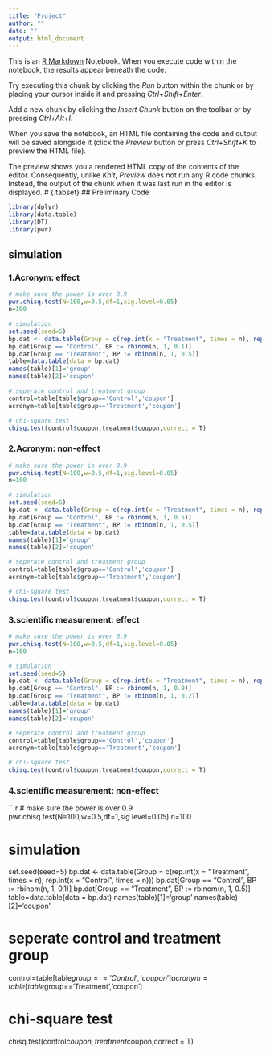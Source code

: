 ```yaml
---
title: "Project"
author: ""
date: ""
output: html_document
---
```


This is an [R Markdown](http://rmarkdown.rstudio.com) Notebook. When you execute code within the notebook, the results appear beneath the code. 

Try executing this chunk by clicking the *Run* button within the chunk or by placing your cursor inside it and pressing *Ctrl+Shift+Enter*. 

Add a new chunk by clicking the *Insert Chunk* button on the toolbar or by pressing *Ctrl+Alt+I*.

When you save the notebook, an HTML file containing the code and output will be saved alongside it (click the *Preview* button or press *Ctrl+Shift+K* to preview the HTML file).

The preview shows you a rendered HTML copy of the contents of the editor. Consequently, unlike *Knit*, *Preview* does not run any R code chunks. Instead, the output of the chunk when it was last run in the editor is displayed.
# {.tabset}
## Preliminary Code

```r
library(dplyr)
library(data.table)
library(DT)
library(pwr)
```

## simulation {.tabset}

### 1.Acronym: effect

```r
# make sure the power is over 0.9
pwr.chisq.test(N=100,w=0.5,df=1,sig.level=0.05)
n=100

# simulation
set.seed(seed=5)
bp.dat <- data.table(Group = c(rep.int(x = "Treatment", times = n), rep.int(x = "Control", times = n)))
bp.dat[Group == "Control", BP := rbinom(n, 1, 0.1)]
bp.dat[Group == "Treatment", BP := rbinom(n, 1, 0.5)]
table=data.table(data = bp.dat)
names(table)[1]='group'
names(table)[2]='coupon'

# seperate control and treatment group
control=table[table$group=='Control','coupon']
acronym=table[table$group=='Treatment','coupon']

# chi-square test 
chisq.test(control$coupon,treatment$coupon,correct = T)
```

### 2.Acronym: non-effect

```r
# make sure the power is over 0.9
pwr.chisq.test(N=100,w=0.5,df=1,sig.level=0.05)
n=100

# simulation
set.seed(seed=5)
bp.dat <- data.table(Group = c(rep.int(x = "Treatment", times = n), rep.int(x = "Control", times = n)))
bp.dat[Group == "Control", BP := rbinom(n, 1, 0.5)]
bp.dat[Group == "Treatment", BP := rbinom(n, 1, 0.5)]
table=data.table(data = bp.dat)
names(table)[1]='group'
names(table)[2]='coupon'

# seperate control and treatment group
control=table[table$group=='Control','coupon']
acronym=table[table$group=='Treatment','coupon']

# chi-square test 
chisq.test(control$coupon,treatment$coupon,correct = T)
```

### 3.scientific measurement: effect

```r
# make sure the power is over 0.9
pwr.chisq.test(N=100,w=0.5,df=1,sig.level=0.05)
n=100

# simulation
set.seed(seed=5)
bp.dat <- data.table(Group = c(rep.int(x = "Treatment", times = n), rep.int(x = "Control", times = n)))
bp.dat[Group == "Control", BP := rbinom(n, 1, 0.9)]
bp.dat[Group == "Treatment", BP := rbinom(n, 1, 0.2)]
table=data.table(data = bp.dat)
names(table)[1]='group' 
names(table)[2]='coupon'

# seperate control and treatment group
control=table[table$group=='Control','coupon']
acronym=table[table$group=='Treatment','coupon']

# chi-square test 
chisq.test(control$coupon,treatment$coupon,correct = T)
```

### 4.scientific measurement: non-effect

```r
# make sure the power is over 0.9
pwr.chisq.test(N=100,w=0.5,df=1,sig.level=0.05)
n=100

# simulation
set.seed(seed=5)
bp.dat <- data.table(Group = c(rep.int(x = "Treatment", times = n), rep.int(x = "Control", times = n)))
bp.dat[Group == "Control", BP := rbinom(n, 1, 0.1)]
bp.dat[Group == "Treatment", BP := rbinom(n, 1, 0.5)]
table=data.table(data = bp.dat)
names(table)[1]='group'
names(table)[2]='coupon'

# seperate control and treatment group
control=table[table$group=='Control','coupon']
acronym=table[table$group=='Treatment','coupon']

# chi-square test 
chisq.test(control$coupon,treatment$coupon,correct = T)

